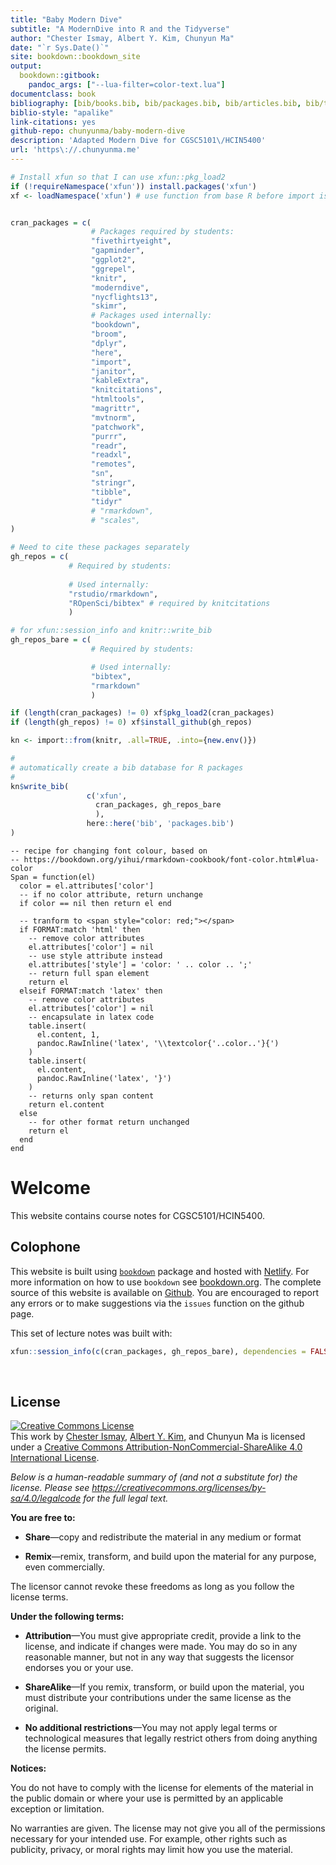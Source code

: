 ```yaml
--- 
title: "Baby Modern Dive"
subtitle: "A ModernDive into R and the Tidyverse"
author: "Chester Ismay, Albert Y. Kim, Chunyun Ma"
date: "`r Sys.Date()`"
site: bookdown::bookdown_site
output: 
  bookdown::gitbook: 
    pandoc_args: ["--lua-filter=color-text.lua"]
documentclass: book
bibliography: [bib/books.bib, bib/packages.bib, bib/articles.bib, bib/teaching_2021W.bib]
biblio-style: "apalike"
link-citations: yes
github-repo: chunyunma/baby-modern-dive
description: 'Adapted Modern Dive for CGSC5101\/HCIN5400'
url: 'https\://.chunyunma.me'
---
```



```r
# Install xfun so that I can use xfun::pkg_load2
if (!requireNamespace('xfun')) install.packages('xfun')
xf <- loadNamespace('xfun') # use function from base R before import is installed


cran_packages = c(
                  # Packages required by students: 
                  "fivethirtyeight", 
                  "gapminder", 
                  "ggplot2", 
                  "ggrepel", 
                  "knitr", 
                  "moderndive", 
                  "nycflights13", 
                  "skimr", 
                  # Packages used internally: 
                  "bookdown", 
                  "broom", 
                  "dplyr", 
                  "here", 
                  "import", 
                  "janitor", 
                  "kableExtra", 
                  "knitcitations", 
                  "htmltools", 
                  "magrittr", 
                  "mvtnorm", 
                  "patchwork", 
                  "purrr", 
                  "readr", 
                  "readxl", 
                  "remotes", 
                  "sn", 
                  "stringr", 
                  "tibble", 
                  "tidyr"
                  # "rmarkdown", 
                  # "scales", 
)

# Need to cite these packages separately
gh_repos = c(
             # Required by students:
             
             # Used internally: 
             "rstudio/rmarkdown", 
             "ROpenSci/bibtex" # required by knitcitations
             )

# for xfun::session_info and knitr::write_bib
gh_repos_bare = c(
                  # Required by students:

                  # Used internally: 
                  "bibtex", 
                  "rmarkdown"
                  )

if (length(cran_packages) != 0) xf$pkg_load2(cran_packages)
if (length(gh_repos) != 0) xf$install_github(gh_repos)
```

```r
kn <- import::from(knitr, .all=TRUE, .into={new.env()})

#
# automatically create a bib database for R packages
#
kn$write_bib(
                 c('xfun', 
                   cran_packages, gh_repos_bare
                   ), 
                 here::here('bib', 'packages.bib')
)
```

```cat
-- recipe for changing font colour, based on 
-- https://bookdown.org/yihui/rmarkdown-cookbook/font-color.html#lua-color
Span = function(el)
  color = el.attributes['color']
  -- if no color attribute, return unchange
  if color == nil then return el end
  
  -- tranform to <span style="color: red;"></span>
  if FORMAT:match 'html' then
    -- remove color attributes
    el.attributes['color'] = nil
    -- use style attribute instead
    el.attributes['style'] = 'color: ' .. color .. ';'
    -- return full span element
    return el
  elseif FORMAT:match 'latex' then
    -- remove color attributes
    el.attributes['color'] = nil
    -- encapsulate in latex code
    table.insert(
      el.content, 1,
      pandoc.RawInline('latex', '\\textcolor{'..color..'}{')
    )
    table.insert(
      el.content,
      pandoc.RawInline('latex', '}')
    )
    -- returns only span content
    return el.content
  else
    -- for other format return unchanged
    return el
  end
end
```

# Welcome {-#welcome}

This website contains course notes for CGSC5101/HCIN5400. 

## Colophone {-}

This website is built using [`bookdown`](https://github.com/rstudio/bookdown) package 
and hosted with [Netlify](https://www.netlify.com/). 
For more information on how to use `bookdown` 
see [bookdown.org](https://bookdown.org/). 
The complete source of this website is available on 
[Github](https://github.com/chunyunma/baby-modern-dive). 
You are encouraged to report any errors or to make suggestions 
via the `issues` function on the github page. 

This set of lecture notes was built with: 

```r
xfun::session_info(c(cran_packages, gh_repos_bare), dependencies = FALSE)
```


</br>

## License {-}

<a rel="license" href="http://creativecommons.org/licenses/by-nc-sa/4.0/"><img alt="Creative Commons License" style="border-width:0" src="https://i.creativecommons.org/l/by-nc-sa/4.0/88x31.png" /></a><br />This work by [Chester Ismay](https://chester.rbind.io/), [Albert Y. Kim](https://rudeboybert.rbind.io/), and Chunyun Ma is licensed under a <a rel="license" href="http://creativecommons.org/licenses/by-nc-sa/4.0/">Creative Commons Attribution-NonCommercial-ShareAlike 4.0 International License</a>.

*Below is a human-readable summary of (and not a substitute for) the license.
Please see <https://creativecommons.org/licenses/by-sa/4.0/legalcode> for the full legal text.*

**You are free to:**

- **Share**---copy and redistribute the material in any medium or format

- **Remix**---remix, transform, and build upon the material for any
  purpose, even commercially.

The licensor cannot revoke these freedoms as long as you follow the
license terms.

**Under the following terms:**

- **Attribution**---You must give appropriate credit, provide a link
  to the license, and indicate if changes were made. You may do so in
  any reasonable manner, but not in any way that suggests the licensor
  endorses you or your use.
  
- **ShareAlike**---If you remix, transform, or build upon the material, 
  you must distribute your contributions under the same license as the original. 

- **No additional restrictions**---You may not apply legal terms or
  technological measures that legally restrict others from doing
  anything the license permits.

**Notices:**

You do not have to comply with the license for elements of the
material in the public domain or where your use is permitted by an
applicable exception or limitation.

No warranties are given. The license may not give you all of the
permissions necessary for your intended use. For example, other rights
such as publicity, privacy, or moral rights may limit how you use the
material.

